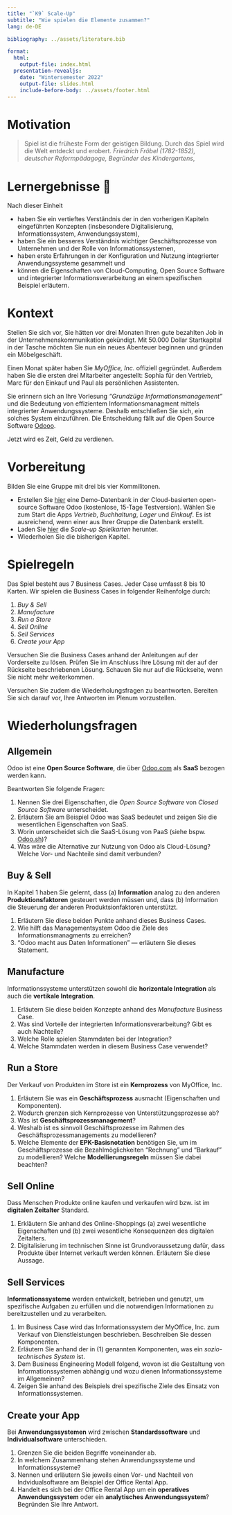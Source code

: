 ```yaml
---
title: "`K9` Scale-Up"
subtitle: "Wie spielen die Elemente zusammen?"
lang: de-DE

bibliography: ../assets/literature.bib

format: 
  html:
    output-file: index.html
  presentation-revealjs:
    date: "Wintersemester 2022"
    output-file: slides.html 
    include-before-body: ../assets/footer.html
---
```


# Motivation {.vertical-center background-color="#0333ff"}

> Spiel ist die früheste Form der geistigen Bildung. Durch das Spiel wird die Welt entdeckt und erobert. *Friedrich Fröbel (1782-1852), deutscher Reformpädagoge, Begründer des Kindergartens*‚

# Lernergebnisse 🎯

Nach dieser Einheit

::: incremental
- haben Sie ein vertieftes Verständnis der in den vorherigen Kapiteln eingeführten Konzepten (insbesondere Digitalisierung, Informationssystem, Anwendungssystem),
- haben Sie ein besseres Verständnis wichtiger Geschäftsprozesse von Unternehmen und der Rolle von Informationssystemen,
- haben erste Erfahrungen in der Konfiguration und Nutzung integrierter Anwendungssysteme gesammelt und
- können die Eigenschaften von Cloud-Computing, Open Source Software und integrierter Informationsverarbeitung an einem spezifischen Beispiel erläutern.
:::

# Kontext

Stellen Sie sich vor, Sie hätten vor drei Monaten Ihren gute bezahlten Job in der Unternehmenskommunikation gekündigt. Mit 50.000 Dollar Startkapital in der Tasche möchten Sie nun ein neues Abenteuer beginnen und gründen ein Möbelgeschäft.

Einen Monat später haben Sie *MyOffice, Inc.* offiziell gegründet. Außerdem haben Sie die ersten drei Mitarbeiter angestellt: Sophia für den Vertrieb, Marc für den Einkauf und Paul als persönlichen Assistenten.

Sie erinnern sich an Ihre Vorlesung *"*Grundzüge Informationsmanagement*"* und die Bedeutung von effizientem Informationsmanagment mittels integrierter Anwendungssysteme. Deshalb entschließen Sie sich, ein solches System einzuführen. Die Entscheidung fällt auf die Open Source Software [Odooo](https://www.odoo.com).

Jetzt wird es Zeit, Geld zu verdienen.

# Vorbereitung

Bilden Sie eine Gruppe mit drei bis vier Kommilitonen. 

- Erstellen Sie [hier](https://www.odoo.com/de_DE/trial) eine Demo-Datenbank in der Cloud-basierten open-source Software Odoo (kostenlose, 15-Tage Testversion). Wählen Sie zum Start die Apps *Vertrieb*, *Buchhaltung*, *Lager* und *Einkauf*. Es ist ausreichend, wenn einer aus Ihrer Gruppe die Datenbank erstellt.
- Laden Sie [hier](https://www.odoo.com/de_DE/education/scale-up-business-game) die *Scale-up Spielkarten* herunter.
- Wiederholen Sie die bisherigen Kapitel.

# Spielregeln

Das Spiel besteht aus 7 Business Cases. Jeder Case umfasst 8 bis 10 Karten. Wir spielen die Business Cases in folgender Reihenfolge durch:

1. *Buy & Sell* 
2. *Manufacture*
3. *Run a Store*
4. *Sell Online*
5. *Sell Services*
6. *Create your App*

Versuchen Sie die Business Cases anhand der Anleitungen auf der Vorderseite zu lösen. Prüfen Sie im Anschluss Ihre Lösung mit der auf der Rückseite beschriebenen Lösung. Schauen Sie nur auf die Rückseite, wenn Sie nicht mehr weiterkommen.

Versuchen Sie zudem die Wiederholungsfragen zu beantworten. Bereiten Sie sich darauf vor, Ihre Antworten im Plenum vorzustellen.

# Wiederholungsfragen

## Allgemein

Odoo ist eine **Open Source Software**, die über [Odoo.com](https://www.odoo.com/de_DE/pricing-plan) als **SaaS** bezogen werden kann.

Beantworten Sie folgende Fragen:

1. Nennen Sie drei Eigenschaften, die *Open Source Software* von *Closed Source Software* unterscheidet.
2. Erläutern Sie am Beispiel Odoo was SaaS bedeutet und zeigen Sie die wesentlichen Eigenschaften von SaaS.
3. Worin unterscheidet sich die SaaS-Lösung von PaaS (siehe bspw. [Odoo.sh](https://www.odoo.sh))?
4. Was wäre die Alternative zur Nutzung von Odoo als Cloud-Lösung? Welche Vor- und Nachteile sind damit verbunden?

## Buy & Sell

In Kapitel 1 haben Sie gelernt, dass (a) **Information** analog zu den anderen **Produktionsfaktoren** gesteuert werden müssen und, dass (b) Information die Steuerung der anderen Produktsionfaktoren unterstützt.

1. Erläutern Sie diese beiden Punkte anhand dieses Business Cases.
2. Wie hilft das Managementsystem Odoo die Ziele des Informationsmanagments zu erreichen?
3. "Odoo macht aus Daten Informationen" — erläutern Sie dieses Statement.

## Manufacture

Informationssysteme unterstützen sowohl die **horizontale Integration** als auch die **vertikale Integration**.

1. Erläutern Sie diese beiden Konzepte anhand des *Manufacture* Business Case.
2. Was sind Vorteile der integrierten Informationsverarbeitung? Gibt es auch Nachteile? 
3. Welche Rolle spielen Stammdaten bei der Integration?
4. Welche Stammdaten werden in diesem Business Case verwendet?

## Run a Store

Der Verkauf von Produkten im Store ist ein **Kernprozess** von MyOffice, Inc.

1. Erläutern Sie was ein **Geschäftsprozess** ausmacht (Eigenschaften und Komponenten).
2. Wodurch grenzen sich Kernprozesse von Unterstützungsprozesse ab?
3. Was ist **Geschäftsprozessmanagement**?
4. Weshalb ist es sinnvoll Geschäftsprozesse im Rahmen des Geschäftsprozessmanagements zu modellieren?
5. Welche Elemente der **EPK-Basisnotation** benötigen Sie, um im Geschäftsprozesse die Bezahlmöglichkeiten "Rechnung" und "Barkauf" zu modellieren? Welche **Modellierungsregeln** müssen Sie dabei beachten?

## Sell Online

Dass Menschen Produkte online kaufen und verkaufen wird bzw. ist im **digitalen Zeitalter** Standard.

1. Erkläutern Sie anhand des Online-Shoppings (a) zwei wesentliche Eigenschaften und (b) zwei wesentliche Konsequenzen des digitalen Zeitalters. 
2. Digitalisierung im technischen Sinne ist Grundvoraussetzung dafür, dass Produkte über Internet verkauft werden können. Erläutern Sie diese Aussage.

## Sell Services

**Informationssysteme** werden entwickelt, betrieben und genutzt, um spezifische Aufgaben zu erfüllen und die notwendigen Informationen zu bereitzustellen und zu verarbeiten.

1. Im Business Case wird das Informationssystem der MyOffice, Inc. zum Verkauf von Dienstleistungen beschrieben. Beschreiben Sie dessen Komponenten.
2. Erläutern Sie anhand der in (1) genannten Komponenten, was ein *sozio-technisches System* ist.
3. Dem Business Engineering Modell folgend, wovon ist die Gestaltung von Informationssystemen abhängig und wozu dienen Informationssysteme im Allgemeinen?
4. Zeigen Sie anhand des Beispiels drei spezifische Ziele des Einsatz von Informationssystemen.

## Create your App

Bei **Anwendungssystemen** wird zwischen **Standardssoftware** und **Individualsoftware** unterschieden.

1. Grenzen Sie die beiden Begriffe voneinander ab.
2. In welchem Zusammenhang stehen Anwendungssysteme und Informationssysteme?
3. Nennen und erläutern Sie jeweils einen Vor- und Nachteil von Indvidualsoftware am Beispiel der Office Rental App.
4. Handelt es sich bei der Office Rental App um ein **operatives Anwendungssystem** oder ein **analytisches Anwendungssystem**? Begründen Sie Ihre Antwort.
